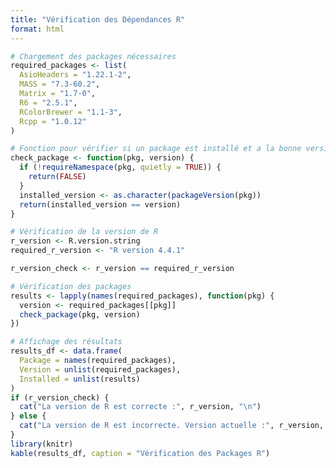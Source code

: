 ```yaml
---
title: "Vérification des Dépendances R"
format: html
---
```


```r
# Chargement des packages nécessaires
required_packages <- list(
  AsioHeaders = "1.22.1-2",
  MASS = "7.3-60.2",
  Matrix = "1.7-0",
  R6 = "2.5.1",
  RColorBrewer = "1.1-3",
  Rcpp = "1.0.12"
)

# Fonction pour vérifier si un package est installé et a la bonne version
check_package <- function(pkg, version) {
  if (!requireNamespace(pkg, quietly = TRUE)) {
    return(FALSE)
  }
  installed_version <- as.character(packageVersion(pkg))
  return(installed_version == version)
}

# Vérification de la version de R
r_version <- R.version.string
required_r_version <- "R version 4.4.1"

r_version_check <- r_version == required_r_version

# Vérification des packages
results <- lapply(names(required_packages), function(pkg) {
  version <- required_packages[[pkg]]
  check_package(pkg, version)
})

# Affichage des résultats
results_df <- data.frame(
  Package = names(required_packages),
  Version = unlist(required_packages),
  Installed = unlist(results)
)
if (r_version_check) {
  cat("La version de R est correcte :", r_version, "\n")
} else {
  cat("La version de R est incorrecte. Version actuelle :", r_version, " Version requise :", required_r_version, "\n")
}
library(knitr)
kable(results_df, caption = "Vérification des Packages R")
```